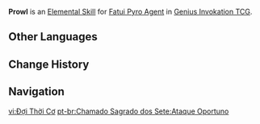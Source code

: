 {{Genius Invokation TCG Skill Infobox
|image      = Prowl Character Card Skill.png
|type       = Elemental Skill
|character  = Fatui Pyro Agent
|element    = Pyro
|matching   = 3
|effect     = Deals 1 {{Color|Pyro DMG}}. This character gains '''Stealth'''.
|order      = 2
}}
'''Prowl''' is an [[Character Card Elemental Skill|Elemental Skill]] for [[Fatui Pyro Agent (Character Card)|Fatui Pyro Agent]] in [[Genius Invokation TCG]].

==Other Languages==
{{Other Languages
|en      = Prowl
|zhs     = 伺机而动
|zhs_rm  = Sìjī'érdòng
|zht     = 伺機而動
|zht_rm  = Sìjī'érdòng
|zh_tl   = Waiting for the Opportunity
|ja      = 隙を狙う
|ja_rm   = Suki wo Nerau
|ja_tl   = Exploit an Opportunity
|ko      = 기회 포착
|ko_tl   = Catch Chance
|es      = Acecho
|es_tl   = Stalking
|fr      = Opportunité
|fr_tl   = Opportunity
|ru      = Подходящий момент
|ru_tl   = Right Moment
|th      = Prowl
|vi      = Đợi Thời Cơ
|vi_tl   = 
|de      = Zeitlicher Angriff
|de_tl   = Timely Attack
|id      = Prowl
|pt      = Ataque Oportuno
|pt_tl   = 
|tr      = En Doğru An
|tr_tl   = 
|it      = Attacco pianificato
|it_tl   = Planned Attack
}}

==Change History==
{{Change History|3.3}}

==Navigation==
{{Genius Invokation TCG Skill Navbox|Fatui Pyro Agent}}

[[vi:Đợi Thời Cơ]]
[[pt-br:Chamado Sagrado dos Sete:Ataque Oportuno]]